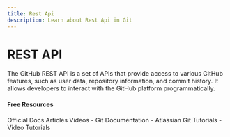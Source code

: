 ```yaml
---
title: Rest Api
description: Learn about Rest Api in Git
---
```


# REST API

The GitHub REST API is a set of APIs that provide access to various GitHub features, such as user data, repository information, and commit history. It allows developers to interact with the GitHub platform programmatically.

#### Free Resources

<Tabs defaultValue="official">
<TabsList>
<TabsTrigger value="official">Official Docs</TabsTrigger>
<TabsTrigger value="article">Articles</TabsTrigger>
<TabsTrigger value="video">Videos</TabsTrigger>
</TabsList>

<TabsContent value="official">
- <Link href="https://git-scm.com/docs">Git Documentation</Link>
</TabsContent>
<TabsContent value="article">
- <Link href="https://www.atlassian.com/git/tutorials">Atlassian Git Tutorials</Link>
</TabsContent>
<TabsContent value="video">
- <Link href="https://www.youtube.com/results?search_query=git+rest-api+tutorial">Video Tutorials</Link>
</TabsContent>
</Tabs>
